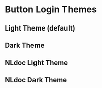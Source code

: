 
<Meta name="Themes" of={ButtonLoginStories} />

# Button Login Themes

## Light Theme (default)

<Canvas of={ButtonLoginStories.LightTheme} withToolbar={false} className="lux-theme--logius-light" sourceState="none" />

## Dark Theme

<Canvas of={ButtonLoginStories.DarkTheme} withToolbar={false} className="lux-theme--logius-dark" sourceState="none" />

## NLdoc Light Theme

<Canvas of={ButtonLoginStories.LightTheme} withToolbar={false} className="lux-theme--nldoc-light" sourceState="none" />

## NLdoc Dark Theme

<Canvas of={ButtonLoginStories.DarkTheme} withToolbar={false} className="lux-theme--nldoc-dark" sourceState="none" />
